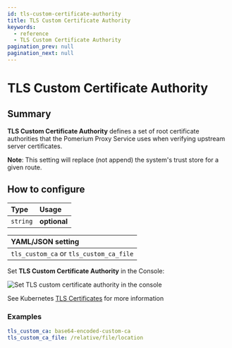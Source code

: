 ```yaml
---
id: tls-custom-certificate-authority
title: TLS Custom Certificate Authority
keywords:
  - reference
  - TLS Custom Certificate Authority
pagination_prev: null
pagination_next: null
---
```



# TLS Custom Certificate Authority

## Summary

**TLS Custom Certificate Authority** defines a set of root certificate authorities that the Pomerium Proxy Service uses when verifying upstream server certificates.

**Note**: This setting will replace (not append) the system's trust store for a given route.

## How to configure

| **Type** | **Usage**    |
| :------- | :----------- |
| `string` | **optional** |

<Tabs>
<TabItem value="Core" label="Core">

| **YAML**/**JSON** setting               |
| :-------------------------------------- |
| `tls_custom_ca` or `tls_custom_ca_file` |

</TabItem>
<TabItem value="Enterprise" label="Enterprise">

Set **TLS Custom Certificate Authority** in the Console:

![Set TLS custom certificate authority in the console](../img/routes/tls/route-tls-settings.png)

</TabItem>
<TabItem value="Kubernetes" label="Kubernetes">

See Kubernetes [TLS Certificates](/docs/deploy/k8s/ingress#tls-certificates) for more information

</TabItem>
</Tabs>

### Examples

```yaml
tls_custom_ca: base64-encoded-custom-ca
tls_custom_ca_file: /relative/file/location
```
